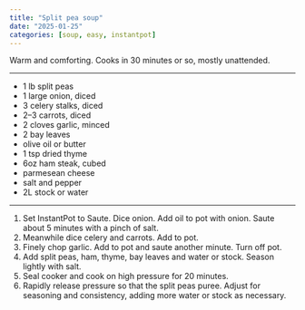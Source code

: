 ```yaml
---
title: "Split pea soup"
date: "2025-01-25"
categories: [soup, easy, instantpot]
---
```


Warm and comforting. Cooks in 30 minutes or so, mostly unattended.


---


- 1 lb split peas
- 1 large onion, diced
- 3 celery stalks, diced
- 2&ndash;3 carrots, diced
- 2 cloves garlic, minced
- 2 bay leaves
- olive oil or butter
- 1 tsp dried thyme
- 6oz ham steak, cubed
- parmesean cheese
- salt and pepper
- 2L stock or water

---

1. Set InstantPot to Saute. Dice onion. Add oil to pot with onion. Saute about 
5 minutes with a pinch of salt.
1. Meanwhile dice celery and carrots. Add to pot.
1. Finely chop garlic. Add to pot and saute another minute. Turn off pot.
1. Add split peas, ham, thyme, bay leaves and water or stock. Season lightly 
with salt. 
1. Seal cooker and cook on high pressure for 20 minutes. 
1. Rapidly release pressure so that the split peas puree. Adjust for seasoning
and consistency, adding more water or stock as necessary.
